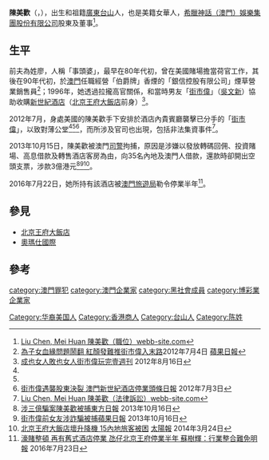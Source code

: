 '''陳美歡'''（'''{{lang-en|Mei Huan Chen}}'''，{{bd|1965年|catIdx=C}}），出生和祖籍[[廣東|廣東]][[台山市|台山]]人，也是美籍女華人，[[希臘神話（澳門）娛樂集團股份有限公司|希臘神話（澳門）娛樂集團股份有限公司]]股東及董事<REF>[https://webb-site.com/dbpub/positions.asp?p=50759 Liu Chen, Mei Huan 陳美歡（職位）][[webb-site.com|webb-site.com]]</REF>。

==生平==
前夫為姓廖，人稱「事頭婆」，最早在80年代初，曾在美國賭場擔當荷官工作，其後在90年代初，於[[澳門|澳門]]任職經營「伯爵牌」香煙的「銀信控股有限公司」煙草營業銷售員<ref name=chen1>[http://hk.apple.nextmedia.com/news/art/20120704/16483123 為子女血緣問題鬧翻 紅顏發難推街市偉入末路]2012年7月4日 [[蘋果日報|蘋果日報]]</ref>；1996年，她透過拉攏高官關係，和當時男友「[[街市偉|街市偉]]」（[[吳文新|吳文新]]）協助收購[[新世紀酒店|新世紀酒店]]（[[北京王府大飯店|北京王府大飯店]]前身）<ref name=chan2>[http://tvb4life.pixnet.net/blog/post/39547244-%E6%88%90%E4%B9%9F%E5%A5%B3%E4%BA%BA%E3%80%80%E6%95%97%E4%B9%9F%E5%A5%B3%E4%BA%BA%E3%80%80%E8%A1%97%E5%B8%82%E5%81%89-%E7%8E%A9%E5%AE%8C-%E5%A3%B9%E5%91%A8%E5%88%8A-117 成也女人敗也女人街市偉玩完][[壹週刊|壹週刊]] 2012年8月16日</ref>。

2012年7月，身處美國的陳美歡手下安排於酒店內貴賓廳襲擊已分手的「[[街市偉|街市偉]]」，以致對薄公堂<ref name=chen1/><ref name=chan2/><ref>[http://news.stheadline.com/dailynews/content_hk/2012/07/03/197150.asp 街市偉遇襲股東決裂 澳門新世紀酒店停業][[頭條日報|頭條日報]] 2012年7月3日</ref>，而所涉及官司也出現，包括非法集資事件<ref>[https://webb-site.com/dbpub/natarts.asp?p=50759 Liu Chen, Mei Huan 陳美歡（法律訴訟）][[webb-site.com|webb-site.com]]</ref>。

2013年10月15日，陳美歡被澳門[[司警|司警]]拘捕，原因是涉嫌以發放轉碼回佣、投資賭場、高息借款及轉售酒店客房為由，向35名內地及澳門人借款，還款時卻開出空頭支票，涉款3億港元<ref>[http://orientaldaily.on.cc/cnt/news/20131016/00176_055.html 涉三億騙案陳美歡被捕][[東方日報|東方日報]] 2013年10月16日</ref><ref>[http://hk.apple.nextmedia.com/news/art/20131016/18465712 街市偉前女友涉詐騙被捕][[蘋果日報|蘋果日報]] 2013年10月16日</ref><ref>[http://www.the-sun.oriental.com.hk/cnt/news/20140324/00407_060.html 北京王府大飯店壞升降機 15內地旅客被困] {{Wayback|url=http://www.the-sun.oriental.com.hk/cnt/news/20140324/00407_060.html |date=20160304060141 }}[[太陽報|太陽報]] 2014年3月24日</ref>。

2016年7月22日，她所持有該酒店被[[澳門旅遊局|澳門旅遊局]]勒令停業半年<ref>[http://www.mpfinance.com/fin/daily2.php?node=1469215520507&issue=20160723 濠賭整頓 再有舊式酒店停業 氹仔北京王府停業半年 蘇樹輝：行業整合難免][[明報|明報]] 2016年7月23日</ref>。

==參見==
*[[北京王府大飯店|北京王府大飯店]]
*[[奧瑪仕國際|奧瑪仕國際]]

==參考==
{{reflist}}

{{DEFAULTSORT:C}}
[[category:澳門罪犯|category:澳門罪犯]]
[[category:澳門企業家|category:澳門企業家]]
[[category:黑社會成員|category:黑社會成員]]
[[category:博彩業企業家|category:博彩業企業家]]
[[Category:华裔美国人|Category:华裔美国人]]
[[Category:香港商人|Category:香港商人]]
[[Category:台山人|Category:台山人]]
[[Category:陈姓|Category:陈姓]]